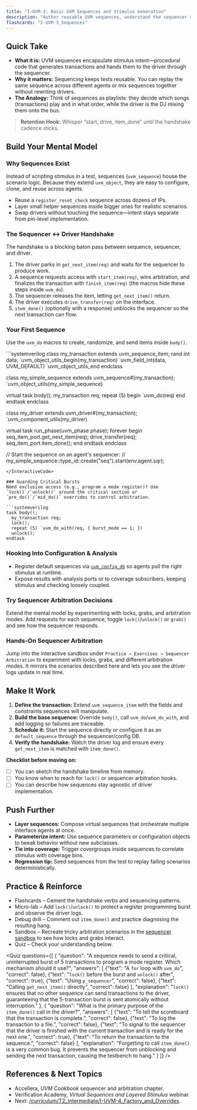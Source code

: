 ```yaml
---
title: "I-UVM-3: Basic UVM Sequences and Stimulus Generation"
description: "Author reusable UVM sequences, understand the sequencer ↔ driver handshake, and stitch stimulus into layered scenarios."
flashcards: "I-UVM-3_Sequences"
---
```



## Quick Take
- **What it is:** UVM sequences encapsulate stimulus intent—procedural code that generates transactions and hands them to the driver through the sequencer.
- **Why it matters:** Sequencing keeps tests reusable. You can replay the same sequence across different agents or mix sequences together without rewriting drivers.
- **The Analogy:** Think of sequences as playlists: they decide which songs (transactions) play and in what order, while the driver is the DJ mixing them onto the bus.

> **Retention Hook:** Whisper “start, drive, item_done” until the handshake cadence sticks.

## Build Your Mental Model
### Why Sequences Exist
Instead of scripting stimulus in a test, sequences (`uvm_sequence`) house the scenario logic. Because they extend `uvm_object`, they are easy to configure, clone, and reuse across agents.
- Reuse a `register_reset_check` sequence across dozens of IPs.
- Layer small helper sequences inside bigger ones for realistic scenarios.
- Swap drivers without touching the sequence—intent stays separate from pin-level implementation.

### The Sequencer ↔ Driver Handshake
The handshake is a blocking baton pass between sequence, sequencer, and driver.

<AnimatedUvmSequenceDriverHandshakeDiagram />

1. The driver parks in `get_next_item(req)` and waits for the sequencer to produce work.
2. A sequence requests access with `start_item(req)`, wins arbitration, and finalizes the transaction with `finish_item(req)` (the macros hide these steps inside `uvm_do`).
3. The sequencer releases the item, letting `get_next_item()` return.
4. The driver executes `drive_transfer(req)` on the interface.
5. `item_done()` (optionally with a response) unblocks the sequencer so the next transaction can flow.

### Your First Sequence
Use the `uvm_do` macros to create, randomize, and send items inside `body()`.

<InteractiveCode>
```systemverilog
class my_transaction extends uvm_sequence_item;
  rand int data;
  `uvm_object_utils_begin(my_transaction)
    `uvm_field_int(data, UVM_DEFAULT)
  `uvm_object_utils_end
endclass

class my_simple_sequence extends uvm_sequence#(my_transaction);
  `uvm_object_utils(my_simple_sequence)

  virtual task body();
    my_transaction req;
    repeat (5) begin
      `uvm_do(req)
    end
  endtask
endclass

class my_driver extends uvm_driver#(my_transaction);
  `uvm_component_utils(my_driver)

  virtual task run_phase(uvm_phase phase);
    forever begin
      seq_item_port.get_next_item(req);
      drive_transfer(req);
      seq_item_port.item_done();
    end
  endtask
endclass

// Start the sequence on an agent's sequencer:
// my_simple_sequence::type_id::create("seq").start(env.agent.sqr);
```
</InteractiveCode>

### Guarding Critical Bursts
Need exclusive access (e.g., program a mode register)? Use `lock()`/`unlock()` around the critical section or `pre_do()`/`mid_do()` overrides to control arbitration.

```systemverilog
task body();
  my_transaction req;
  lock();
  repeat (5) `uvm_do_with(req, { burst_mode == 1; })
  unlock();
endtask
```

### Hooking Into Configuration & Analysis
- Register default sequences via [`uvm_config_db`](./uvm-config-db) so agents pull the right stimulus at runtime.
- Expose results with analysis ports or to coverage subscribers, keeping stimulus and checking loosely coupled.

### Try Sequencer Arbitration Decisions

Extend the mental model by experimenting with locks, grabs, and arbitration modes. Add requests for each sequence, toggle `lock()`/`unlock()` or `grab()` and see how the sequencer responds.

<div className="my-6 rounded-2xl border border-muted bg-muted/40 p-6">
  <h3 className="text-lg font-semibold">Hands-On Sequencer Arbitration</h3>
  <p className="mt-2 text-sm text-muted-foreground">
    Jump into the interactive sandbox under
    <code className="mx-1">Practice → Exercises → Sequencer Arbitration</code> to experiment with
    locks, grabs, and different arbitration modes. It mirrors the scenarios described here and lets
    you see the driver logs update in real time.
  </p>
</div>

## Make It Work
1. **Define the transaction:** Extend `uvm_sequence_item` with the fields and constraints sequences will manipulate.
2. **Build the base sequence:** Override `body()`, call `uvm_do`/`uvm_do_with`, and add logging so failures are traceable.
3. **Schedule it:** Start the sequence directly or configure it as an `default_sequence` through the sequencer/config DB.
4. **Verify the handshake:** Watch the driver log and ensure every `get_next_item` is matched with `item_done()`.

**Checklist before moving on:**
- [ ] You can sketch the handshake timeline from memory.
- [ ] You know when to reach for `lock()` or sequencer arbitration hooks.
- [ ] You can describe how sequences stay agnostic of driver implementation.

## Push Further
- **Layer sequences:** Compose virtual sequences that orchestrate multiple interface agents at once.
- **Parameterize intent:** Use sequence parameters or configuration objects to tweak behavior without new subclasses.
- **Tie into coverage:** Trigger covergroups inside sequences to correlate stimulus with coverage bins.
- **Regression tip:** Seed sequences from the test to replay failing scenarios deterministically.

## Practice & Reinforce
- Flashcards – Cement the handshake verbs and sequencing patterns.
- Micro-lab – Add `lock()`/`unlock()` to protect a register programming burst and observe the driver logs.
- Debug drill – Comment out `item_done()` and practice diagnosing the resulting hang.
- Sandbox – Recreate tricky arbitration scenarios in the [sequencer sandbox](/exercises/sequencer-arbitration) to see how locks and grabs interact.
- Quiz – Check your understanding below.

<Quiz questions={[
    {
      "question": "A sequence needs to send a critical, uninterrupted burst of 5 transactions to program a mode register. Which mechanism should it use?",
      "answers": [
        {"text": "A `for` loop with `uvm_do`", "correct": false},
        {"text": "`lock()` before the burst and `unlock()` after", "correct": true},
        {"text": "Using `p_sequencer`", "correct": false},
        {"text": "Calling `get_next_item()` directly", "correct": false}
      ],
      "explanation": "`lock()` ensures that no other sequence can send transactions to the driver, guaranteeing that the 5-transaction burst is sent atomically without interruption."
    },
    {
      "question": "What is the primary purpose of the `item_done()` call in the driver?",
      "answers": [
        {"text": "To tell the scoreboard that the transaction is complete.", "correct": false},
        {"text": "To log the transaction to a file.", "correct": false},
        {"text": "To signal to the sequencer that the driver is finished with the current transaction and is ready for the next one.", "correct": true},
        {"text": "To return the transaction to the sequence.", "correct": false}
      ],
      "explanation": "Forgetting to call `item_done()` is a very common bug. It prevents the sequencer from unblocking and sending the next transaction, causing the testbench to hang."
    }
  ]} />

## References & Next Topics
- Accellera, *UVM Cookbook* sequencer and arbitration chapter.
- Verification Academy, *Virtual Sequences and Layered Stimulus* webinar.
- Next: [/curriculum/T2_Intermediate/I-UVM-4_Factory_and_Overrides](../I-UVM-4_Factory_and_Overrides/index).
